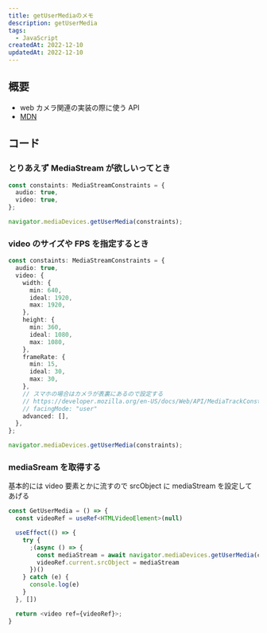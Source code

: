 ```yaml
---
title: getUserMediaのメモ
description: getUserMedia
tags:
  - JavaScript
createdAt: 2022-12-10
updatedAt: 2022-12-10
---
```


## 概要

- web カメラ関連の実装の際に使う API
- [MDN](https://developer.mozilla.org/ja/docs/Web/API/MediaDevices/getUserMedia)

## コード

### とりあえず MediaStream が欲しいってとき

```ts
const constaints: MediaStreamConstraints = {
  audio: true,
  video: true,
};

navigator.mediaDevices.getUserMedia(constraints);
```

### video のサイズや FPS を指定するとき

```ts
const constaints: MediaStreamConstraints = {
  audio: true,
  video: {
    width: {
      min: 640,
      ideal: 1920,
      max: 1920,
    },
    height: {
      min: 360,
      ideal: 1080,
      max: 1080,
    },
    frameRate: {
      min: 15,
      ideal: 30,
      max: 30,
    },
    // スマホの場合はカメラが表裏にあるので設定する
    // https://developer.mozilla.org/en-US/docs/Web/API/MediaTrackConstraints/facingMode
    // facingMode: "user"
    advanced: [],
  },
};

navigator.mediaDevices.getUserMedia(constraints);
```

### mediaSream を取得する

基本的には video 要素とかに流すので srcObject に mediaStream を設定してあげる

```ts
const GetUserMedia = () => {
  const videoRef = useRef<HTMLVideoElement>(null)

  useEffect(() => {
    try {
      ;(async () => {
        const mediaStream = await navigator.mediaDevices.getUserMedia(constaints)
        videoRef.current.srcObject = mediaStream
      })()
    } catch (e) {
      console.log(e)
    }
  }, [])

  return <video ref={videoRef}>;
}
```
